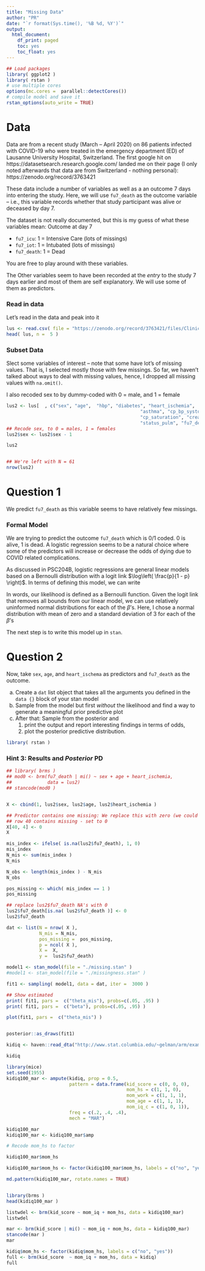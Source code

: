 ```yaml
---
title: "Missing Data"
author: "PR"
date: "`r format(Sys.time(), '%B %d, %Y')`"
output: 
  html_document:
    df_print: paged
    toc: yes
    toc_float: yes
---
```


```r
## Load packages
library( ggplot2 )
library( rstan )
# use multiple cores
options(mc.cores =  parallel::detectCores())
# compile model and save it 
rstan_options(auto_write = TRUE)
```
# Data

Data are from a recent study (March -- April 2020) on 86 patients infected with COVID-19 who were treated in the emergency department (ED) of Lausanne University Hospital, Switzerland. The first google hit on https://datasetsearch.research.google.com/
landed me on their page (I only noted afterwards that data are from Switzerland - nothing personal): https://zenodo.org/record/3763421

These data include a number of variables as well as a an outcome 7 days into entering the study. 
Here, we will use `fu7_death` as the outcome variable -- i.e., this variable records whether that study participant was alive or deceased by day 7.

The dataset is not really documented, but this is my guess of what these variables mean:
Outcome at day 7

 - `fu7_icu`: 1 = Intensive Care (lots of missings)
 - `fu7_iot`: 1 = Intubated (lots of missings)
 - `fu7_death`: 1 = Dead 

You are free to play around with these variables. 

The Other variables seem to have been recorded at the _entry_ to the study 7 days earlier and most of them are self explanatory. We will use some of them as predictors.

### Read in data 
Let's read in the data and peak into it 
```r
lus <- read.csv( file = "https://zenodo.org/record/3763421/files/Clinical_data.csv?download=1" )
head( lus, n =  5 )
```
### Subset Data 
Slect some variables of interest -- note that some have lot's of missing values. That is, I selected mostly those with few missings.
So far, we haven't talked about ways to deal with missing values, hence, I dropped all missing values with `na.omit()`.

I also recoded sex to by dummy-coded with 0 = male, and 1 = female

```r
lus2 <- lus[  , c("sex", "age",  "hbp", "diabetes", "heart_ischemia",
                                                 "asthma", "cp_bp_systolic",  "cp_bp_diastolic",
                                                 "cp_saturation", "creatine", "leukocytes",
                                                 "status_pulm", "fu7_death")] 
## Recode sex, to 0 = males, 1 = females
lus2$sex <- lus2$sex - 1

lus2


## We're left with N = 61
nrow(lus2)
```

# Question 1 

We predict `fu7_death` as this variable seems to have relatively few missings.

###  Formal Model

We are trying to predict the outcome `fu7_death` which is 0/1 coded. 0 is alive, 1 is dead.
A logistic regression seems to be a natural choice where some of the predictors will increase or decrease the odds of dying due to COVID related complications. 

As discussed in PSC204B, logistic regressions are general linear models based on a Bernoulli distribution with a logit link $\log\left( \frac{p}{1 - p} \right)$. In terms of defining this model, we can write 
\begin{align*}
\text{Likelihood:} \hspace{1cm}	y &\sim Bern( \theta ) = 
		\begin{cases}
			\theta \text{ if } y = 1\\
			1 - \theta  \text{ if } y = 0
		\end{cases}
	\text{ where } \theta \in \{0,1\} \\
& logit( \theta ) = log\left(\frac{\theta}{1-\theta}\right) = \beta_0 + x_1\beta_1 + \ldots + x_p\beta_p =  \mathbf{X}\boldsymbol{\beta} \\
\text{ Prior for all elements in }\boldsymbol{\beta}\text{:} \hspace{1cm} \boldsymbol{\beta} &\sim \mathcal{N}(\mathbf{0}, 3\mathbf{I})
\end{align*}

In words, our likelihood is defined as a Bernoulli function. Given the logit link that removes all bounds from our linear model, we can use relatively uninformed normal distributions for each of the $\beta$'s. Here, I chose a normal distribution with mean of zero and a standard deviation of 3 for each of the $\beta$'s

The next step is to write this model up in `stan`. 

# Question 2

Now, take `sex`, `age`, and `heart_ischema` as predictors and `fu7_death` as the outcome.

a) Create a `dat` list object that takes all the arguments you defined in the `data {}` block of your stan model
b) Sample from the model but first _without_ the likelihood and find a way to generate a meaningful prior predictive plot
c) After that: Sample from the posterior and 
	1) print the output and report interesting findings in terms of odds, 
	2) plot the posterior predictive distribution. 
 
```r
library( rstan )
```


### Hint 3: Results and _Posterior_ PD
```r
## library( brms )
## mod0 <- brm(fu7_death | mi() ~ sex + age + heart_ischemia,
##             data = lus2)
## stancode(mod0 )


X <- cbind(1, lus2$sex, lus2$age, lus2$heart_ischemia )

## Predictor contains one missing: We replace this with zero (we could esimate this with mice)
## row 40 contains missing - set to 0
X[40, 4] <- 0
X

mis_index <- ifelse( is.na(lus2$fu7_death), 1, 0)
mis_index
N_mis <- sum(mis_index )
N_mis

N_obs <- length(mis_index ) - N_mis
N_obs

pos_missing <- which( mis_index == 1 )
pos_missing

## replace lus2$fu7_death NA's with 0
lus2$fu7_death[is.na( lus2$fu7_death )] <- 0
lus2$fu7_death

dat <- list(N = nrow( X ),
            N_mis = N_mis,
            pos_missing =  pos_missing,
            p = ncol( X ),
            X =  X,
            y =  lus2$fu7_death)

model1 <- stan_model(file = "./missing.stan" )
#model1 <- stan_model(file = "./missingness.stan" )

fit1 <- sampling( model1, data = dat, iter =  3000 )

## Show estimated 
print( fit1, pars =  c("theta_mis"), probs=c(.05, .95) )
print( fit1, pars =  c("beta"), probs=c(.05, .95) )

plot(fit1, pars =  c("theta_mis") )


posterior::as_draws(fit1)
```



```r
kidiq <- haven::read_dta("http://www.stat.columbia.edu/~gelman/arm/examples/child.iq/kidiq.dta")

kidiq

library(mice)
set.seed(1955)
kidiq100_mar <- ampute(kidiq, prop = 0.5, 
                       pattern = data.frame(kid_score = c(0, 0, 0), 
                                            mom_hs = c(1, 1, 0), 
                                            mom_work = c(1, 1, 1), 
                                            mom_age = c(1, 1, 1), 
                                            mom_iq_c = c(1, 0, 1)), 
                       freq = c(.2, .4, .4), 
                       mech = "MAR")

kidiq100_mar
kidiq100_mar <- kidiq100_mar$amp
```


```r
# Recode mom_hs to factor

kidiq100_mar$mom_hs

kidiq100_mar$mom_hs <- factor(kidiq100_mar$mom_hs, labels = c("no", "yes"))

md.pattern(kidiq100_mar, rotate.names = TRUE)


library(brms )
head(kidiq100_mar )

listwdel <- brm(kid_score ~ mom_iq + mom_hs, data = kidiq100_mar)
listwdel

mar <- brm(kid_score | mi() ~ mom_iq + mom_hs, data = kidiq100_mar)
stancode(mar )
mar

kidiq$mom_hs <- factor(kidiq$mom_hs, labels = c("no", "yes"))
full <- brm(kid_score  ~ mom_iq + mom_hs, data = kidiq)
full



```
